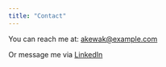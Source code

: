 ```yaml
---
title: "Contact"
---
```


You can reach me at: [akewak@example.com](mailto:akewak@example.com)

Or message me via [LinkedIn](https://linkedin.com/in/yourname)
